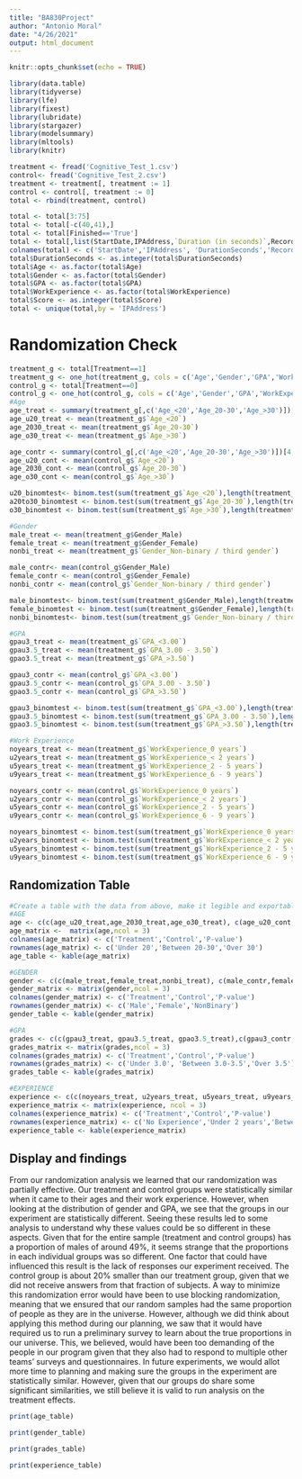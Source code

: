 ---
title: "BA830Project"
author: "Antonio Moral"
date: "4/26/2021"
output: html_document
---

```{r setup, include=FALSE}
knitr::opts_chunk$set(echo = TRUE)
```

```{r, echo=FALSE}
library(data.table)
library(tidyverse)
library(lfe)
library(fixest)
library(lubridate)
library(stargazer)
library(modelsummary)
library(mltools)
library(knitr)
```



```{r}
treatment <- fread('Cognitive_Test_1.csv')
control<- fread('Cognitive_Test_2.csv')
treatment <- treatment[, treatment := 1]
control <- control[, treatment := 0]
total <- rbind(treatment, control)

```

```{r}
total <- total[3:75]
total <- total[-c(40,41),]
total <- total[Finished=='True']
total <- total[,list(StartDate,IPAddress,`Duration (in seconds)`,RecordedDate,Q2,Q3,Q4,Q5,SC0,treatment)]
colnames(total) <- c('StartDate','IPAddress', 'DurationSeconds','RecordedDate','Age','Gender','GPA','WorkExperience','Score','Treatment')
total$DurationSeconds <- as.integer(total$DurationSeconds)
total$Age <- as.factor(total$Age)
total$Gender <- as.factor(total$Gender)
total$GPA <- as.factor(total$GPA)
total$WorkExperience <- as.factor(total$WorkExperience)
total$Score <- as.integer(total$Score)
total <- unique(total,by = 'IPAddress')
```

# Randomization Check

```{r, include=FALSE}
treatment_g <- total[Treatment==1]
treatment_g <- one_hot(treatment_g, cols = c('Age','Gender','GPA','WorkExperience'))
control_g <- total[Treatment==0]
control_g <- one_hot(control_g, cols = c('Age','Gender','GPA','WorkExperience'))
#Age
age_treat <- summary(treatment_g[,c('Age_<20','Age_20-30','Age_>30')])[4,]
age_u20_treat <- mean(treatment_g$`Age_<20`)
age_2030_treat <- mean(treatment_g$`Age_20-30`)
age_o30_treat <- mean(treatment_g$`Age_>30`)

age_contr <- summary(control_g[,c('Age_<20','Age_20-30','Age_>30')])[4,]
age_u20_cont <- mean(control_g$`Age_<20`)
age_2030_cont <- mean(control_g$`Age_20-30`)
age_o30_cont <- mean(control_g$`Age_>30`)

u20_binomtest<- binom.test(sum(treatment_g$`Age_<20`),length(treatment_g$`Age_<20`),p = age_u20_cont )
a20to30_binomtest <- binom.test(sum(treatment_g$`Age_20-30`),length(treatment_g$`Age_20-30`),p = age_2030_cont )
o30_binomtest <- binom.test(sum(treatment_g$`Age_>30`),length(treatment_g$`Age_>30`),p =age_o30_cont )

#Gender
male_treat <- mean(treatment_g$Gender_Male)
female_treat <- mean(treatment_g$Gender_Female)
nonbi_treat <- mean(treatment_g$`Gender_Non-binary / third gender`)

male_contr<- mean(control_g$Gender_Male)
female_contr <- mean(control_g$Gender_Female)
nonbi_contr <- mean(control_g$`Gender_Non-binary / third gender`)

male_binomtest<- binom.test(sum(treatment_g$Gender_Male),length(treatment_g$Gender_Male),p = male_contr )
female_binomtest <- binom.test(sum(treatment_g$Gender_Female),length(treatment_g$Gender_Female),p = female_contr )
nonbi_binomtest<- binom.test(sum(treatment_g$`Gender_Non-binary / third gender`),length(treatment_g$`Gender_Non-binary / third gender`),p = nonbi_contr )

#GPA
gpau3_treat <- mean(treatment_g$`GPA_<3.00`)
gpau3.5_treat <- mean(treatment_g$`GPA_3.00 - 3.50`)
gpao3.5_treat <- mean(treatment_g$`GPA_>3.50`)

gpau3_contr <- mean(control_g$`GPA_<3.00`)
gpau3.5_contr <- mean(control_g$`GPA_3.00 - 3.50`)
gpao3.5_contr <- mean(control_g$`GPA_>3.50`)

gpau3_binomtest <- binom.test(sum(treatment_g$`GPA_<3.00`),length(treatment_g$`GPA_<3.00`),p = gpau3_contr )
gpau3.5_binomtest <- binom.test(sum(treatment_g$`GPA_3.00 - 3.50`),length(treatment_g$`GPA_3.00 - 3.50`),p = gpau3.5_contr )
gpao3.5_binomtest <- binom.test(sum(treatment_g$`GPA_>3.50`),length(treatment_g$`GPA_>3.50`),p = gpao3.5_contr )

#Work Experience
noyears_treat <- mean(treatment_g$`WorkExperience_0 years`)
u2years_treat <- mean(treatment_g$`WorkExperience_< 2 years`)
u5years_treat <- mean(treatment_g$`WorkExperience_2 - 5 years`)
u9years_treat <- mean(treatment_g$`WorkExperience_6 - 9 years`)

noyears_contr <- mean(control_g$`WorkExperience_0 years`)
u2years_contr <- mean(control_g$`WorkExperience_< 2 years`)
u5years_contr <- mean(control_g$`WorkExperience_2 - 5 years`)
u9years_contr <- mean(control_g$`WorkExperience_6 - 9 years`)

noyears_binomtest <- binom.test(sum(treatment_g$`WorkExperience_0 years`),length(treatment_g$`WorkExperience_0 years`),p = noyears_contr )
u2years_binomtest <- binom.test(sum(treatment_g$`WorkExperience_< 2 years`),length(treatment_g$`WorkExperience_< 2 years`),p = u2years_contr )
u5years_binomtest <- binom.test(sum(treatment_g$`WorkExperience_2 - 5 years`),length(treatment_g$`WorkExperience_2 - 5 years`),p = u5years_contr )
u9years_binomtest <- binom.test(sum(treatment_g$`WorkExperience_6 - 9 years`),length(treatment_g$`WorkExperience_6 - 9 years`),p = u9years_contr )
```

## Randomization Table

```{r}

#Create a table with the data from above, make it legible and exportable.
#AGE
age <- c(c(age_u20_treat,age_2030_treat,age_o30_treat), c(age_u20_cont,age_2030_cont,age_o30_cont), c(u20_binomtest$p.value,a20to30_binomtest$p.value,o30_binomtest$p.value))
age_matrix <-  matrix(age,ncol = 3)
colnames(age_matrix) <- c('Treatment','Control','P-value')
rownames(age_matrix) <- c('Under 20','Between 20-30','Over 30')
age_table <- kable(age_matrix)

#GENDER
gender <- c(c(male_treat,female_treat,nonbi_treat), c(male_contr,female_contr,nonbi_contr), c(male_binomtest$p.value, female_binomtest$p.value, nonbi_binomtest$p.value))
gender_matrix <- matrix(gender,ncol = 3)
colnames(gender_matrix) <- c('Treatment','Control','P-value')
rownames(gender_matrix) <- c('Male','Female','NonBinary')
gender_table <- kable(gender_matrix)

#GPA
grades <- c(c(gpau3_treat, gpau3.5_treat, gpao3.5_treat),c(gpau3_contr, gpau3.5_contr, gpao3.5_contr), c(gpau3_binomtest$p.value, gpau3.5_binomtest$p.value, gpao3.5_binomtest$p.value))
grades_matrix <- matrix(grades,ncol = 3)
colnames(grades_matrix) <- c('Treatment','Control','P-value')
rownames(grades_matrix) <- c('Under 3.0', 'Between 3.0-3.5','Over 3.5')
grades_table <- kable(grades_matrix)

#EXPERIENCE
experience <- c(c(noyears_treat, u2years_treat, u5years_treat, u9years_treat), c(noyears_contr, u2years_contr, u5years_contr, u9years_contr), c(noyears_binomtest$p.value, u2years_binomtest$p.value, u5years_binomtest$p.value,  u9years_binomtest$p.value))
experience_matrix <- matrix(experience, ncol = 3)
colnames(experience_matrix) <- c('Treatment','Control','P-value')
rownames(experience_matrix) <- c('No Experience','Under 2 years','Between 2-5','Between 6-9+')
experience_table <- kable(experience_matrix)

```

## Display and findings

From our randomization analysis we learned that our randomization was partially effective. Our treatment and control groups were statistically similar when it came to their ages and their work experience. However, when looking at the distribution of gender and GPA, we see that the groups in our experiment are statistically different. Seeing these results led to some analysis to understand why these values could be so different in these aspects. Given that for the entire sample (treatment and control groups) has a proportion of males of around 49%, it seems strange that the proportions in each individual groups was so different. One factor that could have influenced this result is the lack of responses our experiment received. The control group is about 20% smaller than our treatment group, given that we did not receive answers from that fraction of subjects. A way to minimize this randomization error would have been to use blocking randomization, meaning that we ensured that our random samples had the same proportion of people as they are in the universe. However, although we did think about applying this method during our planning, we saw that it would have required us to run a preliminary survey to learn about the true proportions in our universe. This, we believed, would have been too demanding of the people in our program given that they also had to respond to multiple other teams' surveys and questionnaires. In future experiments, we would allot more time to planning and making sure the groups in the experiment are statistically similar. However, given that our groups do share some significant similarities, we still believe it is valid to run analysis on the treatment effects. 


```{r}
print(age_table)
```

```{r}
print(gender_table)
```

```{r}
print(grades_table)
```

```{r}
print(experience_table)
```

